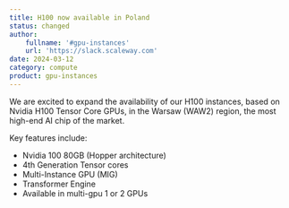 ```yaml
---
title: H100 now available in Poland
status: changed
author:
    fullname: '#gpu-instances'
    url: 'https://slack.scaleway.com'
date: 2024-03-12
category: compute
product: gpu-instances
---
```


We are excited to expand the availability of our H100 instances, based on Nvidia H100 Tensor Core GPUs, in the Warsaw (WAW2) region, the most high-end AI chip of the market.

Key features include:
- Nvidia 100 80GB (Hopper architecture)
- 4th Generation Tensor cores
- Multi-Instance GPU (MIG)
- Transformer Engine
- Available in multi-gpu 1 or 2 GPUs

